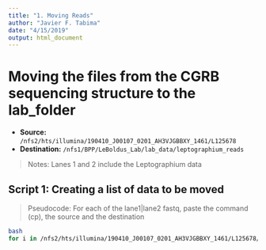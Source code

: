```yaml
---
title: "1. Moving Reads"
author: "Javier F. Tabima"
date: "4/15/2019"
output: html_document
---
```


# Moving the files from the CGRB sequencing structure to the lab_folder

- **Source:** `/nfs2/hts/illumina/190410_J00107_0201_AH3VJGBBXY_1461/L125678`
- **Destination:** `/nfs1/BPP/LeBoldus_Lab/lab_data/leptographium_reads`

> Notes: Lanes 1 and 2 include the Leptographium data

## Script 1: Creating a list of data to be moved 

> Pseudocode: For each of the lane1|lane2 fastq, paste the command (cp), the source and the destination

```bash
bash
for i in /nfs2/hts/illumina/190410_J00107_0201_AH3VJGBBXY_1461/L125678/lane[12]*; do a=$(readlink -f $i); b=$(basename $i); printf "cp "$a" ""/nfs1/BPP/LeBoldus_Lab/lab_data/leptographium_reads/"$b"\n"; done > move_files.sh
```


